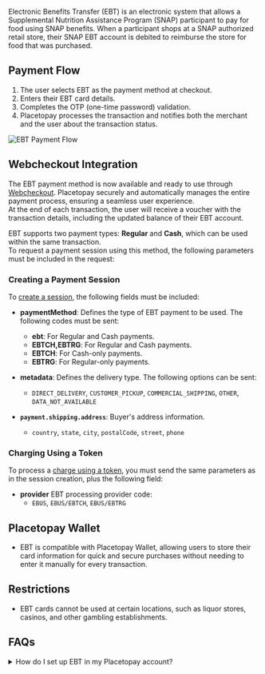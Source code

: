 

<PageTitle title='EBT' imageSrc={ebt} />

Electronic Benefits Transfer (EBT) is an electronic system that allows a Supplemental Nutrition Assistance Program (SNAP) participant to pay for food using SNAP benefits. When a participant shops at a SNAP authorized retail store, their SNAP EBT account is debited to reimburse the store for food that was purchased.

## Payment Flow  
1. The user selects EBT as the payment method at checkout.  
2. Enters their EBT card details.  
3. Completes the OTP (one-time password) validation.
4. Placetopay processes the transaction and notifies both the merchant and the user about the transaction status.  

![EBT Payment Flow](/en/payments/pm-ebt-flow.webp)  

## Webcheckout Integration  

The EBT payment method is now available and ready to use through [Webcheckout](/checkout). Placetopay securely and automatically manages the entire payment process, ensuring a seamless user experience.  
At the end of each transaction, the user will receive a voucher with the transaction details, including the updated balance of their EBT account.

EBT supports two payment types: **Regular** and **Cash**, which can be used within the same transaction.   
To request a payment session using this method, the following parameters must be included in the request:  

### **Creating a Payment Session**  
To [create a session](/en/checkout/api/reference/session#create-a-session), the following fields must be included:  

- **paymentMethod**: Defines the type of EBT payment to be used. The following codes must be sent:  
  - **ebt**: For Regular and Cash payments.  
  - **EBTCH,EBTRG**: For Regular and Cash payments.  
  - **EBTCH**: For Cash-only payments.  
  - **EBTRG**: For Regular-only payments.  

- **metadata**: Defines the delivery type. The following options can be sent:  
  - `DIRECT_DELIVERY`, `CUSTOMER_PICKUP`, `COMMERCIAL_SHIPPING`, `OTHER`, `DATA_NOT_AVAILABLE`

- **`payment.shipping.address`**: Buyer's address information.  
    - `country`, `state`, `city`, `postalCode`, `street`, `phone`

### **Charging Using a Token**  
To process a [charge using a token](/en/checkout/api/reference/token#charge-using-token),  you must send the same parameters as in the session creation, plus the following field:

- **provider** EBT processing provider code:
  - `EBUS`, `EBUS/EBTCH`, `EBUS/EBTRG`

## Placetopay Wallet  

- EBT is compatible with Placetopay Wallet, allowing users to store their card information for quick and secure purchases without needing to enter it manually for every transaction.  

## Restrictions  

- EBT cards cannot be used at certain locations, such as liquor stores, casinos, and other gambling establishments.  

## FAQs  

<details>  
    <summary>How do I set up EBT in my Placetopay account?</summary>  
    <p>Contact our operations team to enable this feature in your account by emailing <a href="mailto:servicioposventa@placetopay.com">servicioposventa@placetopay.com</a>.</p>  
</details> 